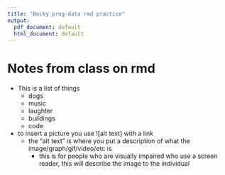 ```yaml
---
title: "Becky prog-data rmd practice"
output:
  pdf_document: default
  html_document: default
---
```


# Notes from class on rmd

- This is a list of things
  - dogs
  - music
  - laughter
  - buildings
  - code
  
  
- to insert a picture you use ![alt text] with a link
  - the "alt text" is where you put a description of what the image/graph/gif/video/etc is
    - this is for people who are visually impaired who use a screen reader, this will describe the image to the individual